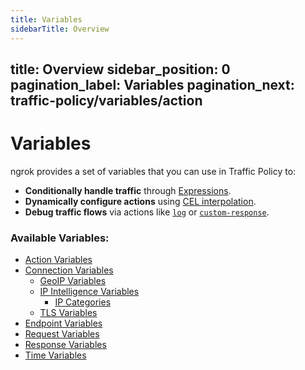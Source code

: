 ```yaml
---
title: Variables
sidebarTitle: Overview
---
```


title: Overview
sidebar_position: 0
pagination_label: Variables
pagination_next: traffic-policy/variables/action
---

# Variables

ngrok provides a set of variables that you can use in Traffic Policy to:

- **Conditionally handle traffic** through [Expressions](/traffic-policy/concepts/expressions).
- **Dynamically configure actions** using [CEL interpolation](/traffic-policy/concepts/cel-interpolation).
- **Debug traffic flows** via actions like [`log`](/traffic-policy/actions/log) or [`custom-response`](/traffic-policy/actions/custom-response).

### Available Variables:

- [Action Variables](./action)
- [Connection Variables](./connection)
  - [GeoIP Variables](./connection#connection-geo-variables)
  - [IP Intelligence Variables](./ip-intel)
    - [IP Categories](/traffic-policy/variables/ip-intel/#ip-categories)
  - [TLS Variables](./connection#connection-tls-variables)
- [Endpoint Variables](./endpoint)
- [Request Variables](./req)
- [Response Variables](./res)
- [Time Variables](./time)
